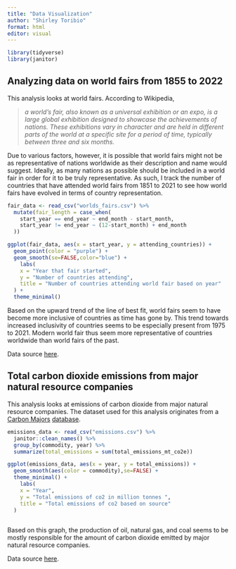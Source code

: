 ```yaml
---
title: "Data Visualization"
author: "Shirley Toribio"
format: html
editor: visual
---
```


```r
library(tidyverse)
library(janitor)
```

## Analyzing data on world fairs from 1855 to 2022

This analysis looks at world fairs. According to Wikipedia,

> *a world's fair, also known as a universal exhibition or an expo, is a large global exhibition designed to showcase the achievements of nations. These exhibitions vary in character and are held in different parts of the world at a specific site for a period of time, typically between three and six months.*

Due to various factors, however, it is possible that world fairs might not be as representative of nations worldwide as their description and name would suggest. Ideally, as many nations as possible should be included in a world fair in order for it to be truly representative. As such, I track the number of countries that have attended world fairs from 1851 to 2021 to see how world fairs have evolved in terms of country representation.

```r
fair_data <- read_csv("worlds_fairs.csv") %>%
  mutate(fair_length = case_when(
    start_year == end_year ~ end_month - start_month,
    start_year != end_year ~ (12-start_month) + end_month
  ))
```

```r
ggplot(fair_data, aes(x = start_year, y = attending_countries)) +
  geom_point(color = "purple") +
  geom_smooth(se=FALSE,color="blue") +
    labs(
    x = "Year that fair started",
    y = "Number of countries attending",
    title = "Number of countries attending world fair based on year"
  ) +
  theme_minimal()


```

Based on the upward trend of the line of best fit, world fairs seem to have become more inclusive of countries as time has gone by. This trend towards increased inclusivity of countries seems to be especially present from 1975 to 2021. Modern world fair thus seem more representative of countries worldwide than world fairs of the past.

Data source [here](https://github.com/rfordatascience/tidytuesday/tree/master/data/2024/2024-08-13).

## Total carbon dioxide emissions from major natural resource companies

This analysis looks at emissions of carbon dioxide from major natural resource companies. The dataset used for this analysis originates from a [Carbon Majors](https://carbonmajors.org) [database](https://carbonmajors.org/Downloads).

```r
emissions_data <- read_csv("emissions.csv") %>% 
  janitor::clean_names() %>%
  group_by(commodity, year) %>%
  summarize(total_emissions = sum(total_emissions_mt_co2e))
```

```r
ggplot(emissions_data, aes(x = year, y = total_emissions)) +
  geom_smooth(aes(color = commodity),se=FALSE) +
  theme_minimal() +
    labs(
    x = "Year",
    y = "Total emissions of co2 in million tonnes ",
    title = "Total emissions of co2 based on source"
  ) 
  


```
Based on this graph, the production of oil, natural gas, and coal seems to be mostly responsible for the amount of carbon dioxide emitted by major natural resource companies. 

Data source [here](https://github.com/rfordatascience/tidytuesday/tree/master/data/2024/2024-05-21).
